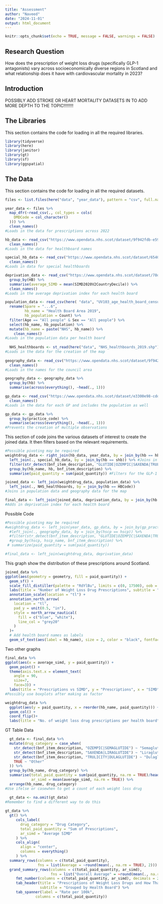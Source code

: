 ```yaml
---
title: "Assessment"
author: "Naveed"
date: "2024-11-01"
output: html_document
---
```


```r
knitr::opts_chunk$set(echo = TRUE, message = FALSE, warnings = FALSE)
```

## Research Question

How does the prescription of weight loss drugs (specifically GLP-1 antagonists) vary across socioeconomically diverse regions in Scotland and what relationship does it have with cardiovascular mortality in 2023?

## Introduction



POSSIBLY ADD STROKE OR HEART MORTALITY DATASETS IN TO ADD MORE DEPTH TO THE TOPIC!!!!!!!!

## The Libraries

This section contains the code for loading in all the required libraries. 

```r
library(tidyverse)
library(here)
library(janitor)
library(gt)
library(sf)
library(ggspatial)
```

## The Data

This section contains the code for loading in all the required datasets. 

```r
files <- list.files(here("data", "year_data"), pattern = "csv", full.names = TRUE)

year_data <- files %>%
  map_dfr(~read_csv(., col_types = cols(
    DMDCode = col_character()
  ))) %>%
  clean_names()
#Loads in the data for prescriptions across 2022

hb_data <- read_csv("https://www.opendata.nhs.scot/dataset/9f942fdb-e59e-44f5-b534-d6e17229cc7b/resource/652ff726-e676-4a20-abda-435b98dd7bdc/download/hb14_hb19.csv") %>% 
  clean_names()
#Loads in the data for healthboard names

special_hb_data <- read_csv("https://www.opendata.nhs.scot/dataset/65402d20-f0f1-4cee-a4f9-a960ca560444/resource/0450a5a2-f600-4569-a9ae-5d6317141899/download/special-health-boards_19022021.csv") %>% 
  clean_names()
#Loads in data for special healthboards

deprivation_data <- read_csv("https://www.opendata.nhs.scot/dataset/78d41fa9-1a62-4f7b-9edb-3e8522a93378/resource/acade396-8430-4b34-895a-b3e757fa346e/download/simd2020v2_22062020.csv") %>% 
  group_by(HB) %>%
  summarise(average_SIMD = mean(SIMD2020V2CountryDecile)) %>%
  clean_names()
#Loads in the average deprivation index for each health board

population_data <- read_csv(here( "data", "UV103_age_health_board_census.csv"), skip = 10) %>% 
  rename(Spare = "...6",
         hb_name = "Health Board Area 2019",
         hb_population = Count) %>% 
  filter(Age == "All people" & Sex == "All people") %>% 
  select(hb_name, hb_population) %>% 
  mutate(hb_name = paste("NHS", hb_name)) %>% 
    clean_names()
#Loads in the population data per health board
  
  NHS_healthboards <- st_read(here("data", "NHS_healthboards_2019.shp")) 
#Loads in the data for the creation of the map
  
geography_data <- read_csv("https://www.opendata.nhs.scot/dataset/9f942fdb-e59e-44f5-b534-d6e17229cc7b/resource/395476ab-0720-4740-be07-ff4467141352/download/dz2011_codes_and_labels_21042020.csv") %>% 
  clean_names()
#Loads in the names for the council area

geography_data <- geography_data %>%
  group_by(hb) %>%
  summarise(across(everything(), ~head(., 1)))  

gp_data <- read_csv("https://www.opendata.nhs.scot/dataset/e3300e98-cdd2-4f4e-a24e-06ee14fcc66c/resource/cec9341e-ccba-4c71-afe4-a614f5e97b9f/download/practice_listsizes_oct2024-open-data.csv") %>% 
  clean_names()
#Loads in the data for each GP and includes the population as well

gp_data <- gp_data %>%
  group_by(practice_code) %>%
  summarise(across(everything(), ~head(., 1)))
#Prevents the creation of multiple observations
```

This section of code joins the various datasets of interest to create the joined data.
It then filters based on the relevant requirements.  
```r
#Possible pivoting may be required
weightdrug_data <- right_join(hb_data, year_data, by = join_by(hb == hbt)) %>% #Joins the health board names with the prescriptions dataset
  left_join(., special_hb_data, by = join_by(hb == shb)) %>% #Joins in the special health board data
  filter(str_detect(bnf_item_description, "GLUTIDE|OZEMPIC|SAXENDA|TRULICITY")) %>% 
  group_by(hb_name, hb, bnf_item_description) %>% 
  summarise(paid_quantity = sum(paid_quantity)) #Filters for the GLP-1 antagonists and summarizes paid quantity

joined_data <- left_join(weightdrug_data, population_data) %>%
  left_join(., NHS_healthboards, by = join_by(hb == HBCode))
#Joins in population data and geography data for the map

final_data <- left_join(joined_data, deprivation_data, by = join_by(hb == hb))
#Adds in deprivation index for each health board
```

Possible Code
```r
#Possible pivoting may be required
#weightdrug_data <- left_join(year_data, gp_data, by = join_by(gp_practice == practice_code)) %>%
  #left_join(., geography_data, by = join_by(hscp == hscp)) %>% 
  #filter(str_detect(bnf_item_description, "GLUTIDE|OZEMPIC|SAXENDA|TRULICITY")) %>% 
  #group_by(hscp, hscp_name, bnf_item_description) %>%  
 # summarize(paid_quantity = sum(paid_quantity))

#final_data <- left_join(weightdrug_data, deprivation_data)
```

This graph show the distribution of these prescriptions around Scotland.

```r
joined_data %>% 
ggplot(aes(geometry = geometry, fill = paid_quantity)) +
  geom_sf() +
  scale_fill_distiller(palette = "RdYlBu", limits = c(0, 17500), oob = scales::squish) +
  labs(title = "Number of Weight Loss Drug Prescriptions", subtitle = "In Scotland", fill = "Total No. of Prescriptions") +  
  annotation_scale(location = "tl") +
  annotation_north_arrow(
    location = "tl",    
    pad_y = unit(0.5, "in"),    
    style = north_arrow_nautical(
      fill = c("blue", "white"),      
      line_col = "grey20"
    ) 
  )+
  # Add health board names as labels
  geom_sf_text(aes(label = hb_name), size = 2, color = "black", fontface = "bold")  # Adjust size and color of the text
```

Two other graphs

```r
final_data %>% 
ggplot(aes(x = average_simd, y = paid_quantity)) +
  geom_point() +
  theme(axis.text.x = element_text( 
    angle = 90,
    size=7, 
    face=3)) +
  labs(title = "Prescriptions vs SIMD", y = "Prescriptions", x = "SIMD")
#Possibly use boxplots after making as factor

weightdrug_data %>% 
  ggplot(aes(y = paid_quantity, x = reorder(hb_name, paid_quantity))) +
  geom_col() +
  coord_flip()+
  labs(title = "No. of weight loss drug prescriptions per health board", x = "Health Board Name", y = "Weight Loss Drugs Prescriptions per person")
```

GT Table Data
```r
  gt_data <- final_data %>%
  mutate(drug_category = case_when(
    str_detect(bnf_item_description, "OZEMPIC|SEMAGLUTIDE") ~ "Semaglutide",
    str_detect(bnf_item_description, "SAXENDA|LIRAGLUTIDE") ~ "Liraglutide",
    str_detect(bnf_item_description, "TRULICITY|DULAGLUTIDE") ~ "Dulaglutide",
    TRUE ~ "Other"
  )) %>%
  group_by(hb_name, drug_category) %>%
  summarise(total_paid_quantity = sum(paid_quantity, na.rm = TRUE)/head(hb_population, 1) * 100000,
            ar_simd = mean(average_simd, na.rm = TRUE)) %>%
  arrange(hb_name, drug_category)
#Use ifelse or casewhen to get a count of each weight loss drug

  gt_data <- na.omit(gt_data)
#Remember to find a different way to do this
  
gt_data %>%  
  gt() %>% 
     cols_label(
       drug_category = "Drug Category", 
       total_paid_quantity = "Sum of Prescriptions", 
       ar_simd = "Average SIMD"
     ) %>% 
     cols_align(
       align = "center",
       columns = everything()
     ) %>% 
  summary_rows(columns = c(total_paid_quantity),
               fns = list(Average = ~round(mean(., na.rm = TRUE), 2))) %>% 
  grand_summary_rows(columns = c(total_paid_quantity, ar_simd), 
                     fns = list("Overall Average" = ~round(mean(., na.rm = TRUE), 2))) %>% 
     fmt_number(columns = c(total_paid_quantity, ar_simd), decimals = 2) %>% 
     tab_header(title = "Prescriptions of Weight Loss Drugs and How That Compares Across Socieconomically Diverse Regions",
                subtitle = "Grouped by Health Board") %>% 
     tab_spanner(label = "Rate per 100k",
              columns = c(total_paid_quantity))
```